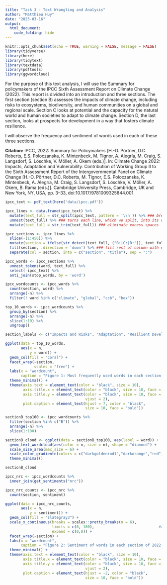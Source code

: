 ```yaml
---
title: "Task 3 - Text Wrangling and Analysis"
author: "Matthieu Huy"
date: "2023-03-16"
output: 
  html_document:
    code_folding: hide
---
```


```r
knitr::opts_chunk$set(echo = TRUE, warning = FALSE, message = FALSE)
library(tidyverse)
library(here)
library(tidytext)
library(textdata)
library(pdftools)
library(ggwordcloud)
```

For the purpose of this text analysis, I will use the Summary for policymakers of the IPCC Sixth Assessment Report on Climate Change (2022). This report is divided into an introduction and three sections. The first section (section B) assesses the impacts of climate change, including risks to ecosystems, biodiversity, and human communities on a global and regional scale. Section C looks at potential and the capacity for the natural world and human societies to adapt to climate change. Section D, the last section, looks at prospects for development in a way that fosters climate resilience.\

I will observe the frequency and sentiment of words used in each of these three sections.\

**Citation:**
IPCC, 2022: Summary for Policymakers [H.-O. Pörtner, D.C. Roberts, E.S. Poloczanska, K. Mintenbeck, M. Tignor,
A. Alegría, M. Craig, S. Langsdorf, S. Löschke, V. Möller, A. Okem (eds.)]. In: Climate Change 2022: Impacts, Adaptation
and Vulnerability. Contribution of Working Group II to the Sixth Assessment Report of the Intergovernmental Panel
on Climate Change [H.-O. Pörtner, D.C. Roberts, M. Tignor, E.S. Poloczanska, K. Mintenbeck, A. Alegría, M. Craig,
S. Langsdorf, S. Löschke, V. Möller, A. Okem, B. Rama (eds.)]. Cambridge University Press, Cambridge, UK and New York,
NY, USA, pp. 3–33, doi:10.1017/9781009325844.001.

```r
ipcc_text <- pdf_text(here('data/ipcc.pdf'))

ipcc_lines <- data.frame(ipcc_text) %>% 
  mutate(text_full = str_split(ipcc_text, pattern = '\\n')) %>% ### breaks up full page string into individual lines based on pattern "/n" at the end of each line
  unnest(text_full) %>% ### turns each line, which we split, into its own row of the data frame
  mutate(text_full = str_trim(text_full)) ### eliminate excess spaces

ipcc_sections <- ipcc_lines %>% 
  slice(-(1:456)) %>% 
  mutate(section = ifelse(str_detect(text_full, ("B:|C:|D:")), text_full, NA)) %>% 
  fill(section, .direction = 'down') %>% ### fill rest of column with extracted sections
  separate(col = section, into = c("section", "title"), sep = ":")

ipcc_words <- ipcc_sections %>% 
  unnest_tokens(word, text_full) %>% 
  select(-ipcc_text) %>% 
  anti_join(stop_words, by = 'word')

ipcc_wordcounts <- ipcc_words %>% 
  count(section, word) %>% 
  arrange(-n) %>% 
  filter(! word %in% c("climate", "global", "ccb", "box"))

top_10_words <- ipcc_wordcounts %>% 
  group_by(section) %>% 
  arrange(-n) %>% 
  slice(1:10) %>% 
  ungroup()

section_labels <- c("Impacts and Risks", "Adaptation", "Resilient Development")

ggplot(data = top_10_words,
       aes(x = n,
           y = word)) +
  geom_col(fill = "coral") +
  facet_wrap(~section,
             scales = "free") +
  labs(x = "wordcount",
       caption = "Figure 1: Most frequently used words in each section of 2022 IPCC Climate Change Report.") +
  theme_minimal() +
  theme(axis.text = element_text(color = "black", size = 10),                   
        axis.title.x = element_text(color = "black", size = 10, face = "bold"),  
        axis.title.y = element_text(color = "black", size = 10, face = "bold",
                                    vjust = 2),           
        plot.caption = element_text(hjust = 7, color = "black",
                                    size = 10, face = "bold"))

```

```r
sectionB_top100 <- ipcc_wordcounts %>% 
  filter(section %in% c("B")) %>% 
  arrange(-n) %>% 
  slice(1:100)

sectionB_cloud <- ggplot(data = sectionB_top100, aes(label = word)) +
  geom_text_wordcloud(aes(color = n, size = n), shape = "diamond") +
  scale_size_area(max_size = 6) +
  scale_color_gradientn(colors = c("darkgoldenrod1","darkorange","red")) +
  theme_minimal()

sectionB_cloud
```


```r
ipcc_nrc <- ipcc_wordcounts %>% 
  inner_join(get_sentiments("nrc"))

ipcc_nrc_counts <- ipcc_nrc %>% 
  count(section, sentiment)

ggplot(data = ipcc_nrc_counts, 
       aes(x = n, 
           y = sentiment)) +
  geom_col(fill = "slategray3") +
  scale_x_continuous(breaks = scales::pretty_breaks(n = 6),             #x axis breaks
                     limits = c(0, 180),                             #x axis range
                     expand = c(0,0)) +
  facet_wrap(~section) +
  labs(x = "wordcount",
       caption = "Figure 2: Sentiment of words in each section of 2022 IPCC Climate Change Report.") +
  theme_minimal() +
  theme(axis.text = element_text(color = "black", size = 10),                   
        axis.title.x = element_text(color = "black", size = 10, face = "bold"),  
        axis.title.y = element_text(color = "black", size = 10, face = "bold",
                                    vjust = 2),           
        plot.caption = element_text(hjust = -2, color = "black",
                                    size = 10, face = "bold"))

```

